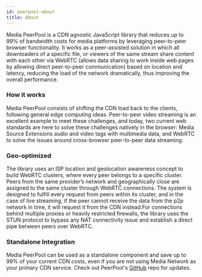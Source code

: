 ```yaml
---
id: peerpool-about
title: About
---
```


Media PeerPool is a CDN agnostic JavaScript library that reduces up to 99% of bandwidth costs for media platforms by leveraging peer-to-peer browser functionality. It works as a peer-assisted solution in which all downloaders of a specific file, or viewers of the same stream share content with each other via WebRTC (allows data sharing to work inside web pages by allowing direct peer-to-peer communication) based on location and latency, reducing the load of the network dramatically, thus improving the overall performance.

###	How it works

Media PeerPool consists of shifting the CDN load back to the clients, following general edge computing ideas. Peer-to-peer video streaming is an excellent example to meet these challenges, and today, two current web standards are here to solve these challenges natively in the browser: Media Source Extensions audio and video tags with multimedia data, and WebRTC to solve the issues around cross-browser peer-to-peer data streaming. 

### Geo-optimized
The library uses an ISP location and geolocation awareness concept to build WebRTC clusters, where every peer belongs to a specific cluster. Peers from the same provider’s network and geographically close are assigned to the same cluster through WebRTC connections. The system is designed to fulfill every request from peers within its cluster, and in the case of live streaming, if the peer cannot receive the data from the p2p network in time, it will request it from the CDN instead.For connections behind multiple proxies or heavily restricted firewalls, the library uses the STUN protocol to bypass any NAT connectivity issue and establish a direct pipe between peers over WebRTC.

### Standalone Integration

Media PeerPool can be used as a standalone component and save up to 99% of your current CDN costs, even if you are not using Media Network as your primary CDN service. Check out PeerPool's [GitHub](https://github.com/mediafoundation/media-peerpool) repo for updates.


